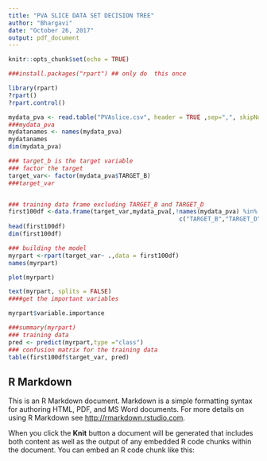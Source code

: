 ---
title: "PVA SLICE DATA SET DECISION TREE"
author: "Bhargavi"
date: "October 26, 2017"
output: pdf_document
---

```{r setup}
knitr::opts_chunk$set(echo = TRUE)

###install.packages("rpart") ## only do  this once

library(rpart)
?rpart()
?rpart.control()

mydata_pva <- read.table("PVAslice.csv", header = TRUE ,sep=",", skipNul = TRUE)
###mydata_pva
mydatanames <- names(mydata_pva)
mydatanames
dim(mydata_pva)

### target_b is the target variable
### factor the target
target_var<- factor(mydata_pva$TARGET_B)
###target_var


### training data frame excluding TARGET_B and TARGET_D
first100df <-data.frame(target_var,mydata_pva[,!names(mydata_pva) %in% 
                                                c("TARGET_B","TARGET_D")])
head(first100df)
dim(first100df)

### building the model
myrpart <-rpart(target_var~ .,data = first100df)
names(myrpart)

plot(myrpart)

text(myrpart, splits = FALSE)
####get the important variables

myrpart$variable.importance

###summary(myrpart)
### training data
pred <- predict(myrpart,type ="class")
### confusion matrix for the training data
table(first100df$target_var, pred)
```

## R Markdown

This is an R Markdown document. Markdown is a simple formatting syntax for authoring HTML, PDF, and MS Word documents. For more details on using R Markdown see <http://rmarkdown.rstudio.com>.

When you click the **Knit** button a document will be generated that includes both content as well as the output of any embedded R code chunks within the document. You can embed an R code chunk like this:

